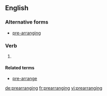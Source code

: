 ==English==

===Alternative forms===
* [[pre-arranging]]

===Verb===
{{head|en}}

# {{present participle of|prearrange|lang=en}}

====Related terms====
* [[pre-arrange]]

[[de:prearranging]]
[[fr:prearranging]]
[[vi:prearranging]]